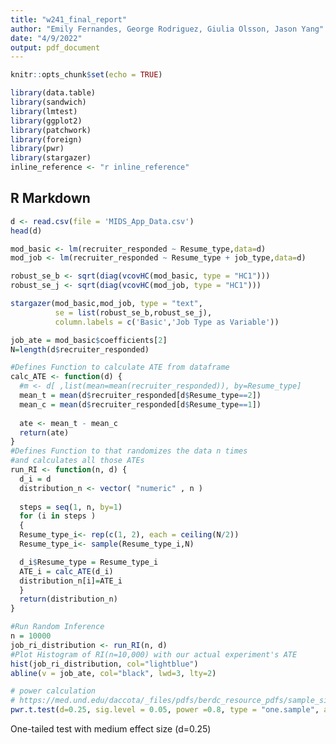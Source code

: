 ```yaml
---
title: "w241_final_report"
author: "Emily Fernandes, George Rodriguez, Giulia Olsson, Jason Yang"
date: "4/9/2022"
output: pdf_document
---
```


```r
knitr::opts_chunk$set(echo = TRUE)
```

```r
library(data.table)
library(sandwich)
library(lmtest)
library(ggplot2)
library(patchwork)
library(foreign)
library(pwr)
library(stargazer)
inline_reference <- "r inline_reference"
```

## R Markdown

```r
d <- read.csv(file = 'MIDS_App_Data.csv')
head(d)
```


```r
mod_basic <- lm(recruiter_responded ~ Resume_type,data=d)
mod_job <- lm(recruiter_responded ~ Resume_type + job_type,data=d)

robust_se_b <- sqrt(diag(vcovHC(mod_basic, type = "HC1")))
robust_se_j <- sqrt(diag(vcovHC(mod_job, type = "HC1")))

stargazer(mod_basic,mod_job, type = "text",
          se = list(robust_se_b,robust_se_j),
          column.labels = c('Basic','Job Type as Variable'))
```
```r
job_ate = mod_basic$coefficients[2]
N=length(d$recruiter_responded)

#Defines Function to calculate ATE from dataframe
calc_ATE <- function(d) { 
  #m <- d[ ,list(mean=mean(recruiter_responded)), by=Resume_type]
  mean_t = mean(d$recruiter_responded[d$Resume_type==2])
  mean_c = mean(d$recruiter_responded[d$Resume_type==1])
  
  ate <- mean_t - mean_c 
  return(ate)
}
#Defines Function to that randomizes the data n times 
#and calculates all those ATEs
run_RI <- function(n, d) { 
  d_i = d
  distribution_n <- vector( "numeric" , n )
  
  steps = seq(1, n, by=1)
  for (i in steps )
  {
  Resume_type_i<- rep(c(1, 2), each = ceiling(N/2))
  Resume_type_i<- sample(Resume_type_i,N)

  d_i$Resume_type = Resume_type_i
  ATE_i = calc_ATE(d_i)
  distribution_n[i]=ATE_i 
  }
  return(distribution_n)
}

#Run Random Inference
n = 10000
job_ri_distribution <- run_RI(n, d)
#Plot Histogram of RI(n=10,000) with our actual experiment's ATE
hist(job_ri_distribution, col="lightblue")
abline(v = job_ate, col="black", lwd=3, lty=2)
```

```r
# power calculation
# https://med.und.edu/daccota/_files/pdfs/berdc_resource_pdfs/sample_size_r_module.pdf
pwr.t.test(d=0.25, sig.level = 0.05, power =0.8, type = "one.sample", alternative="greater")

```

One-tailed test with medium effect size (d=0.25)



